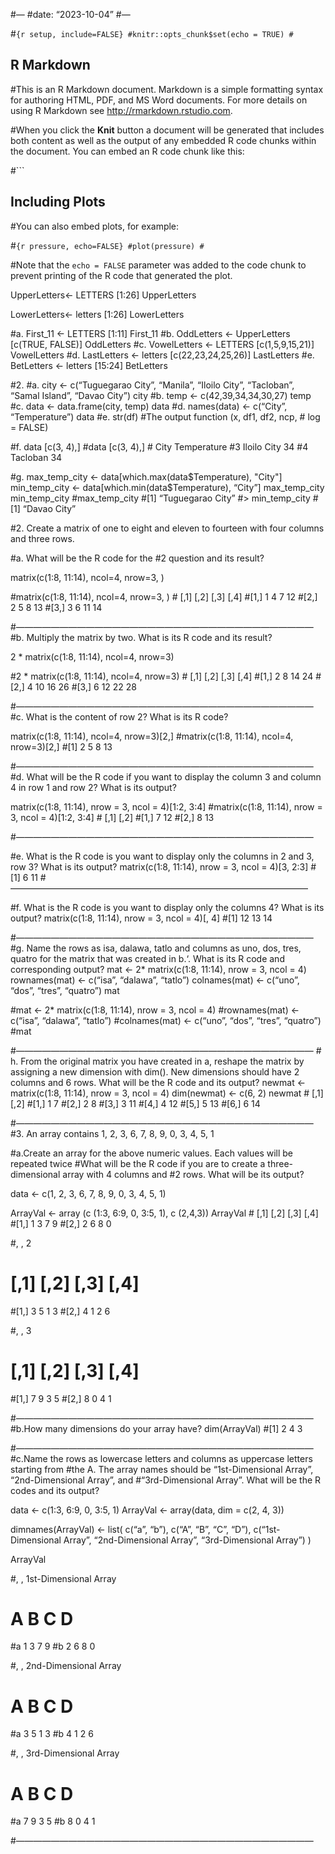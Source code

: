 #---
#date: "2023-10-04"
#---

#```{r setup, include=FALSE}
#knitr::opts_chunk$set(echo = TRUE)
#```

## R Markdown

#This is an R Markdown document. Markdown is a simple formatting syntax for authoring HTML, PDF, and MS Word documents. For more details on using R Markdown see <http://rmarkdown.rstudio.com>.

#When you click the **Knit** button a document will be generated that includes both content as well as the output of any embedded R code chunks within the document. You can embed an R code chunk like this:

#```

## Including Plots

#You can also embed plots, for example:

#```{r pressure, echo=FALSE}
#plot(pressure)
#```

#Note that the `echo = FALSE` parameter was added to the code chunk to prevent printing of the R code that generated the plot.

UpperLetters<- LETTERS [1:26]
UpperLetters

LowerLetters<- letters [1:26]
LowerLetters

#a.
First_11 <- LETTERS [1:11]
First_11
#b.
OddLetters <- UpperLetters [c(TRUE, FALSE)]
OddLetters
#c.
VowelLetters <- LETTERS [c(1,5,9,15,21)]
VowelLetters
#d.
LastLetters <- letters [c(22,23,24,25,26)]
LastLetters
#e.
BetLetters <- letters [15:24]
BetLetters

#2. 
#a.
city <- c("Tuguegarao City", "Manila", "Iloilo City", "Tacloban", "Samal Island", "Davao City")
city
#b.
temp <- c(42,39,34,34,30,27)
temp
#c.
data <- data.frame(city, temp)
data
#d.
names(data) <- c("City", "Temperature")
data
#e.
str(df)
#The output function (x, df1, df2, ncp, 
#    log = FALSE)

#f.
data [c(3, 4),]
#data [c(3, 4),]
#         City Temperature
#3 Iloilo City          34
#4    Tacloban          34

#g.
max_temp_city <- data[which.max(data$Temperature), "City"]
min_temp_city <- data[which.min(data$Temperature), "City"]
max_temp_city
min_temp_city
#max_temp_city
#[1] "Tuguegarao City"
#> min_temp_city
#[1] "Davao City"


#2. Create a matrix of one to eight and eleven to fourteen with four columns and three rows.

#a. What will be the R code for the #2 question and its result?

matrix(c(1:8, 11:14), ncol=4, nrow=3, )

#matrix(c(1:8, 11:14), ncol=4, nrow=3, )
#     [,1] [,2] [,3] [,4]
#[1,]    1    4    7   12
#[2,]    2    5    8   13
#[3,]    3    6   11   14

#------------------------------------------------------------------------------------------------------
#b. Multiply the matrix by two. What is its R code and its result?

2 * matrix(c(1:8, 11:14), ncol=4, nrow=3)

#2 * matrix(c(1:8, 11:14), ncol=4, nrow=3)
#     [,1] [,2] [,3] [,4]
#[1,]    2    8   14   24
#[2,]    4   10   16   26
#[3,]    6   12   22   28

#------------------------------------------------------------------------------------------------------
#c. What is the content of row 2? What is its R code?

matrix(c(1:8, 11:14), ncol=4, nrow=3)[2,]
#matrix(c(1:8, 11:14), ncol=4, nrow=3)[2,]
#[1]  2  5  8 13

#------------------------------------------------------------------------------------------------------
#d. What will be the R code if you want to display the column 3 and column 4 in row 1 and row 2? What is its output?

matrix(c(1:8, 11:14), nrow = 3, ncol = 4)[1:2, 3:4]
#matrix(c(1:8, 11:14), nrow = 3, ncol = 4)[1:2, 3:4]
#     [,1] [,2]
#[1,]    7   12
#[2,]    8   13

#------------------------------------------------------------------------------------------------------

#e. What is the R code is you want to display only the columns in 2 and 3, row 3? What is its output?
matrix(c(1:8, 11:14), nrow = 3, ncol = 4)[3, 2:3]
#[1]  6 11
#------------------------------------------------------------------------------------------------------

#f. What is the R code is you want to display only the columns 4? What is its output?
matrix(c(1:8, 11:14), nrow = 3, ncol = 4)[, 4]
#[1] 12 13 14

#------------------------------------------------------------------------------------------------------
#g. Name the rows as isa, dalawa, tatlo and columns as uno, dos, tres, quatro for the matrix that was created in b.‘. What is its R code and corresponding output?
mat <- 2* matrix(c(1:8, 11:14), nrow = 3, ncol = 4)
rownames(mat) <- c("isa", "dalawa", "tatlo")
colnames(mat) <- c("uno", "dos", "tres", "quatro")
mat

#mat <- 2* matrix(c(1:8, 11:14), nrow = 3, ncol = 4)
#rownames(mat) <- c("isa", "dalawa", "tatlo")
#colnames(mat) <- c("uno", "dos", "tres", "quatro")
#mat

#------------------------------------------------------------------------------------------------------
# h. From the original matrix you have created in a, reshape the matrix by assigning a new dimension with dim(). New dimensions should have 2 columns and 6 rows. What will be the R code and its output?
newmat <- matrix(c(1:8, 11:14), nrow = 3, ncol = 4)
dim(newmat) <- c(6, 2)
newmat
# [,1] [,2]
#[1,]    1    7
#[2,]    2    8
#[3,]    3   11
#[4,]    4   12
#[5,]    5   13
#[6,]    6   14

#------------------------------------------------------------------------------------------------------
#3. An array contains 1, 2, 3, 6, 7, 8, 9, 0, 3, 4, 5, 1

#a.Create an array for the above numeric values. Each values will be repeated twice
#What will be the R code if you are to create a three-dimensional array with 4 columns and
#2 rows. What will be its output?

data <- c(1, 2, 3, 6, 7, 8, 9, 0, 3, 4, 5, 1)

ArrayVal <- array (c (1:3, 6:9, 0, 3:5, 1), c (2,4,3))
ArrayVal
# [,1] [,2] [,3] [,4]
#[1,]    1    3    7    9
#[2,]    2    6    8    0

#, , 2

#     [,1] [,2] [,3] [,4]
#[1,]    3    5    1    3
#[2,]    4    1    2    6

#, , 3

#     [,1] [,2] [,3] [,4]
#[1,]    7    9    3    5
#[2,]    8    0    4    1

#------------------------------------------------------------------------------------------------------
#b.How many dimensions do your array have?
dim(ArrayVal)
#[1] 2 4 3

#------------------------------------------------------------------------------------------------------
#c.Name the rows as lowercase letters and columns as uppercase letters starting from
#the A. The array names should be “1st-Dimensional Array”, “2nd-Dimensional Array”, and
#“3rd-Dimensional Array”. What will be the R codes and its output?

data <- c(1:3, 6:9, 0, 3:5, 1)
ArrayVal <- array(data, dim = c(2, 4, 3))

dimnames(ArrayVal) <- list(
  c("a", "b"),
  c("A", "B", "C", "D"),
  c("1st-Dimensional Array", "2nd-Dimensional Array", "3rd-Dimensional Array")
)

ArrayVal

#, , 1st-Dimensional Array

#  A B C D
#a 1 3 7 9
#b 2 6 8 0

#, , 2nd-Dimensional Array

#  A B C D
#a 3 5 1 3
#b 4 1 2 6

#, , 3rd-Dimensional Array

#  A B C D
#a 7 9 3 5
#b 8 0 4 1

#------------------------------------------------------------------------------------------------------





